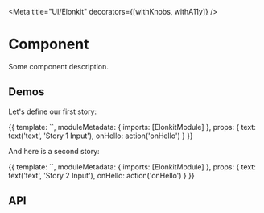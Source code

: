 

<Meta title="UI/Elonkit" decorators={[withKnobs, withA11y]} />

# Component

Some component description.

## Demos

Let's define our first story:

<Preview>
  <Story name="Story 1" height="200px">
    {{
      template: `<es-elonkit [text]="text" (hello)="onHello($event)"></es-elonkit>`,
      moduleMetadata: {
        imports: [ElonkitModule]
      },
      props: {
        text: text('text', 'Story 1 Input'),
        onHello: action('onHello')
      }
    }}
  </Story>
</Preview>

And here is a second story:

<Preview>
  <Story name="Story 2" height="200px">
    {{
      template: `<es-elonkit [text]="text" (hello)="onHello($event)"></es-elonkit>`,
      moduleMetadata: {
        imports: [ElonkitModule]
      },
      props: {
        text: text('text', 'Story 2 Input'),
        onHello: action('onHello')
      }
    }}
  </Story>
</Preview>

## API

<Props of={ElonkitComponent} />
